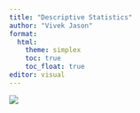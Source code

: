 ```yaml
---
title: "Descriptive Statistics"
author: "Vivek Jason"
format: 
  html:
    theme: simplex
    toc: true
    toc_float: true
editor: visual
---
```


![](images/comingsoon_1.png){fig-align="center"}
